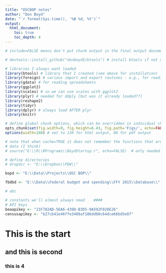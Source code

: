 ```yaml
---
title: "OSCBOP notes"
author: "Don Boyd"
date: "`r format(Sys.time(), '%B %d, %Y')`"
output:
  html_document:
    toc: true
    toc_depth: 4
---
```


<!--- 
http://www.molecularecologist.com/2013/11/using-github-with-r-and-rstudio/

rmarkdown::render("E:/R/RPrograms/OSCBOP/OSCBOPnotes.Rmd", output_format ="html_document", output_dir="E:\\Temp", intermediates_dir="E:\\Temp")

rmarkdown::render("E:/R/RPrograms/OSCBOP/OSCBOPnotes.Rmd", output_format ="html_document")

-->

```r
# include=FALSE means don't put chunk output in the final output document, but still do run the code

# devtools::install_github("donboyd5/btools") # install btools if not already installed

# libraries I always want loaded
library(btools) # library that I created (see above for installation)
library(foreign) # various import and export routines - e.g., for reading Stata files
library(gdata) # for reading spreadsheets
library(ggplot2)
library(scales) # so we can use scales with ggplot2
library(plyr) # needed for ddply [but was it already loaded??]
library(reshape2)
library(tidyr)
library(dplyr) # always load AFTER plyr
library(knitr)

# define global chunk options, which can be overridden in individual chunks
opts_chunk$set(fig.width=9, fig.height=6.43, fig.path='Figs/', echo=FALSE, warning=FALSE, message=FALSE)
options(width=160) # set to 120 for html output, 80 for pdf output

```



```r
# note that when cache=TRUE it does not remember the functions that are loaded in the chunk, so use that option only for creating
# data (I think)
# source("E:\\R\\RPrograms\\BoydStartup.r", echo=FALSE)  # only needed for the getdata() function

# define directories
# dropdir <- "E:\\Dropbox\\PEW\\"

bopd <- "E:\\Data\\Projects\\OSC BOP\\"

fbdbd <- "E:\\Data\\Federal budget and spending\\FFY 2015\\Database\\"

# abc

# constants we'll almost always need    ####
# API keys
beaapikey <- "21F782AD-56A6-439D-B3D5-9A592F020E26"
censusapikey <- "b27cb41e46ffe3488af186dd80c64dce66bd5e87"

```

# This is the start
## and this is second
### this is 4

